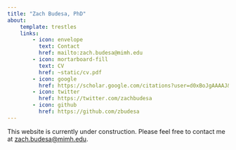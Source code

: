 ```yaml
---
title: "Zach Budesa, PhD"
about:
    template: trestles
    links:
        - icon: envelope
          text: Contact
          href: mailto:zach.budesa@mimh.edu
        - icon: mortarboard-fill
          text: CV
          href: ~static/cv.pdf
        - icon: google
          href: https://scholar.google.com/citations?user=d0xBoJgAAAAJ&hl=en
        - icon: twitter
          href: https://twitter.com/zachbudesa
        - icon: github
          href: https://github.com/zbudesa
---
```


This website is currently under construction. Please feel free to contact me at [zach.budesa@mimh.edu](mailto:zach.budesa@mimh.edu).
